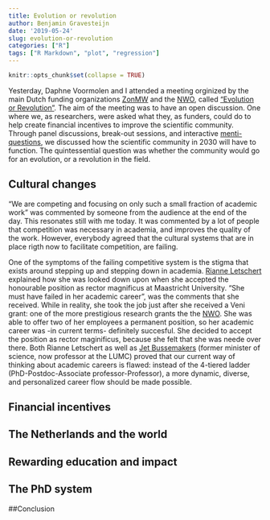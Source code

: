 ```yaml
---
title: Evolution or revolution
author: Benjamin Gravesteijn
date: '2019-05-24'
slug: evolution-or-revolution
categories: ["R"]
tags: ["R Markdown", "plot", "regression"]
---
```


```r
knitr::opts_chunk$set(collapse = TRUE)
```

Yesterday, Daphne Voormolen and I attended a meeting orginized by the main Dutch funding organizations [ZonMW](<https://www.zonmw.nl/nl/>) and the [NWO](<https://www.nwo.nl/>), called ["Evolution or Revolution"](https://www.zonmw.nl/nl/actueel/agenda/detail/item/evolutie-of-revolutie/). The aim of the meeting was to have an open discussion. One where we, as researchers, were asked what they, as funders, could do to help create financial incentives to improve the scientific community. Through panel discussions, break-out sessions, and interactive [menti-questions](https://menti.com), we discussed how the scientific community in 2030 will have to function. The quintessential question was whether the community would go for an evolution, or a revolution in the field.

## Cultural changes
"We are competing and focusing on only such a small fraction of academic work" was commented by someone from the audience at the end of the day. This resonates still with me today. It was commented by a lot of people that competition was necessary in academia, and improves the quality of the work. However, everybody agreed that the cultural systems that are in place rigth now to facilitate competition, are failing.

One of the symptoms of the failing competitive system is the stigma that exists around stepping up and stepping down in academia. [Rianne Letschert](https://twitter.com/Rianneletschert) explained how she was looked down upon when she accepted the honourable position as rector magnificus at Maastricht University. "She must have failed in her academic career", was the comments that she received. While in reality, she took the job just after she received a Veni grant: one of the more prestigious research grants the the [NWO](<https://www.nwo.nl/>). She was able to offer two of her employees a permanent position, so her academic career was -in current terms- definitely succesful. She decided to accept the position as rector maginificus, because she felt that she was neede over there. Both Rianne Letschert as well as [Jet Bussemakers](https://twitter.com/jet_bussemaker) (former minister of science, now professor at the LUMC) proved that our current way of thinking about academic careers is flawed: instead of the 4-tiered ladder (PhD-Postdoc-Associate professor-Professor), a more dynamic, diverse, and personalized career flow should be made possible. 


## Financial incentives
## The Netherlands and the world
## Rewarding education and impact
## The PhD system

##Conclusion